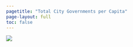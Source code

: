 ```yaml
---
pagetitle: "Total City Governments per Capita"
page-layout: full
toc: false
---
```


![](img/city-cbsa-pc.png){fig-alt="Total city governments per 10,000 population, 2022"}